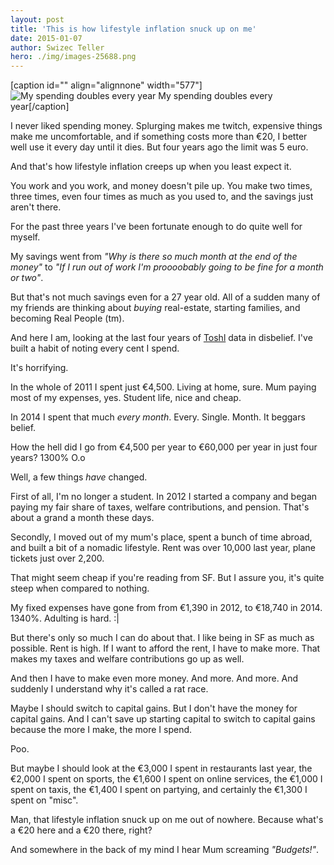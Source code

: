 ```yaml
---
layout: post
title: 'This is how lifestyle inflation snuck up on me'
date: 2015-01-07
author: Swizec Teller
hero: ./img/images-25688.png
---
```

\[caption id="" align="alignnone" width="577"]![My spending doubles every year](./img/images-25688.png "My spending doubles every year") My spending doubles every year\[/caption]



I never liked spending money. Splurging makes me twitch, expensive things make me uncomfortable, and if something costs more than €20, I better well use it every day until it dies. But four years ago the limit was 5 euro.



And that's how lifestyle inflation creeps up when you least expect it.



You work and you work, and money doesn't pile up. You make two times, three times, even four times as much as you used to, and the savings just aren't there.



For the past three years I've been fortunate enough to do quite well for myself.



My savings went from _"Why is there so much month at the end of the money"_ to _"If I run out of work I'm proooobably going to be fine for a month or two"_.



But that's not much savings even for a 27 year old. All of a sudden many of my friends are thinking about _buying_ real-estate, starting families, and becoming Real People (tm).



And here I am, looking at the last four years of [Toshl](http://toshl.com/) data in disbelief. I've built a habit of noting every cent I spend.



It's horrifying.



In the whole of 2011 I spent just €4,500. Living at home, sure. Mum paying most of my expenses, yes. Student life, nice and cheap.



In 2014 I spent that much _every month_. Every. Single. Month. It beggars belief.



How the hell did I go from €4,500 per year to €60,000 per year in just four years? 1300% O.o



Well, a few things _have_ changed.



First of all, I'm no longer a student. In 2012 I started a company and began paying my fair share of taxes, welfare contributions, and pension. That's about a grand a month these days.



Secondly, I moved out of my mum's place, spent a bunch of time abroad, and built a bit of a nomadic lifestyle. Rent was over 10,000 last year, plane tickets just over 2,200.



That might seem cheap if you're reading from SF. But I assure you, it's quite steep when compared to nothing.



My fixed expenses have gone from from €1,390 in 2012, to €18,740 in 2014. 1340%. Adulting is hard. :|



But there's only so much I can do about that. I like being in SF as much as possible. Rent is high. If I want to afford the rent, I have to make more. That makes my taxes and welfare contributions go up as well.



And then I have to make even more money. And more. And more. And suddenly I understand why it's called a rat race.



Maybe I should switch to capital gains. But I don't have the money for capital gains. And I can't save up starting capital to switch to capital gains because the more I make, the more I spend.



Poo.



But maybe I should look at the €3,000 I spent in restaurants last year, the €2,000 I spent on sports, the €1,600 I spent on online services, the €1,000 I spent on taxis, the €1,400 I spent on partying, and certainly the €1,300 I spent on "misc".



Man, that lifestyle inflation snuck up on me out of nowhere. Because what's a €20 here and a €20 there, right?



And somewhere in the back of my mind I hear Mum screaming _"Budgets!"_.